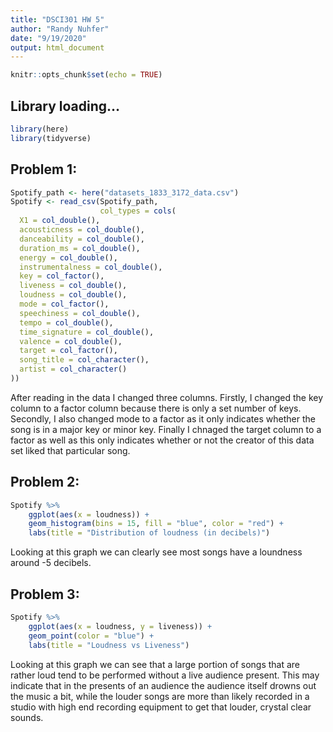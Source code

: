```yaml
---
title: "DSCI301 HW 5"
author: "Randy Nuhfer"
date: "9/19/2020"
output: html_document
---
```


```r
knitr::opts_chunk$set(echo = TRUE)
```

## Library loading...

```r
library(here)
library(tidyverse)
```

## Problem 1:

```r
Spotify_path <- here("datasets_1833_3172_data.csv")
Spotify <- read_csv(Spotify_path,
                    col_types = cols(
  X1 = col_double(),
  acousticness = col_double(),
  danceability = col_double(),
  duration_ms = col_double(),
  energy = col_double(),
  instrumentalness = col_double(),
  key = col_factor(),
  liveness = col_double(),
  loudness = col_double(),
  mode = col_factor(),
  speechiness = col_double(),
  tempo = col_double(),
  time_signature = col_double(),
  valence = col_double(),
  target = col_factor(),
  song_title = col_character(),
  artist = col_character()
))
```
After reading in the data I changed three columns. Firstly, I changed the key column to a factor column because there is only a set number of keys. Secondly, I also changed mode to a factor as it only indicates whether the song is in a major key or minor key. Finally I chnaged the target column to a factor as well as this only indicates whether or not the creator of this data set liked that particular song.


## Problem 2:

```r
Spotify %>%
    ggplot(aes(x = loudness)) +
    geom_histogram(bins = 15, fill = "blue", color = "red") +
    labs(title = "Distribution of loudness (in decibels)")
```

Looking at this graph we can clearly see most songs have a loundness around -5 decibels.

## Problem 3:

```r
Spotify %>%
    ggplot(aes(x = loudness, y = liveness)) +
    geom_point(color = "blue") +
    labs(title = "Loudness vs Liveness")
```

Looking at this graph we can see that a large portion of songs that are rather loud tend to be performed without a live audience present. This may indicate that in the presents of an audience the audience itself drowns out the music a bit, while the louder songs are more than likely recorded in a studio with high end recording equipment to get that louder, crystal clear sounds.



